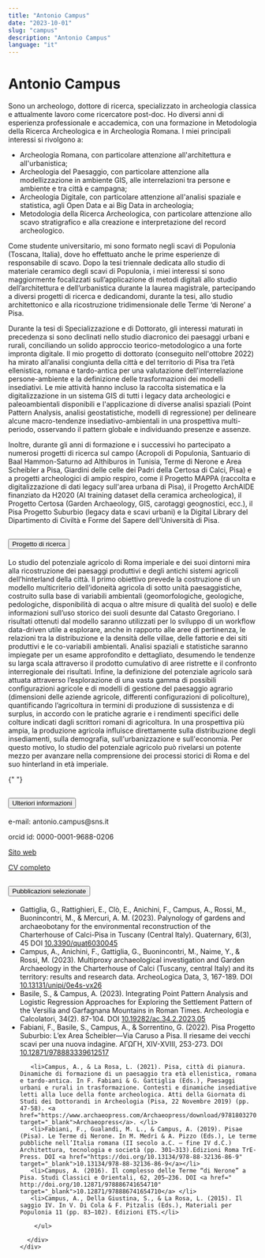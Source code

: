 ```yaml
---
title: "Antonio Campus"
date: "2023-10-01"
slug: "campus"
description: "Antonio Campus"
language: "it"
---
```


# Antonio Campus

Sono un archeologo, dottore di ricerca, specializzato in archeologia classica e attualmente lavoro come ricercatore post-doc. Ho diversi anni di esperienza professionale e accademica, con una formazione in Metodologia della Ricerca Archeologica e in Archeologia Romana. I miei principali interessi si rivolgono a:

- Archeologia Romana, con particolare attenzione all'architettura e all'urbanistica;
- Archeologia del Paesaggio, con particolare attenzione alla modellizzazione in ambiente GIS, alle interrelazioni tra persone e ambiente e tra città e campagna;
- Archeologia Digitale, con particolare attenzione all'analisi spaziale e statistica, agli Open Data e ai Big Data in archeologia;
- Metodologia della Ricerca Archeologica, con particolare attenzione allo scavo stratigrafico e alla creazione e interpretazione del record archeologico.

Come studente universitario, mi sono formato negli scavi di Populonia (Toscana, Italia), dove ho effettuato anche le prime esperienze di responsabile di scavo. Dopo la tesi triennale dedicata allo studio di materiale ceramico degli scavi di Populonia, i miei interessi si sono maggiormente focalizzati sull’applicazione di metodi digitali allo studio dell’architettura e dell’urbanistica durante la laurea magistrale, partecipando a diversi progetti di ricerca e dedicandomi, durante la tesi, allo studio architettonico e alla ricostruzione tridimensionale delle Terme ‘di Nerone’ a Pisa.

Durante la tesi di Specializzazione e di Dottorato, gli interessi maturati in precedenza si sono declinati nello studio diacronico dei paesaggi urbani e rurali, conciliando un solido approccio teorico-metodologico a una forte impronta digitale. Il mio progetto di dottorato (conseguito nell'ottobre 2022) ha mirato all’analisi congiunta della città e del territorio di Pisa tra l’età ellenistica, romana e tardo-antica per una valutazione dell'interrelazione persone-ambiente e la definizione delle trasformazioni dei modelli insediativi. Le mie attività hanno incluso la raccolta sistematica e la digitalizzazione in un sistema GIS di tutti i legacy data archeologici e paleoambientali disponibili e l'applicazione di diverse analisi spaziali (Point Pattern Analysis, analisi geostatistiche, modelli di regressione) per delineare alcune macro-tendenze insediativo-ambientali in una prospettiva multi-periodo, osservando il pattern globale e individuando presenze e assenze.

Inoltre, durante gli anni di formazione e i successivi ho partecipato a numerosi progetti di ricerca sul campo (Acropoli di Populonia, Santuario di Baal Hammon-Saturno ad Althiburos in Tunisia, Terme di Nerone e Area Scheibler a Pisa, Giardini delle celle dei Padri della Certosa di Calci, Pisa) e a progetti archeologici di ampio respiro, come il Progetto MAPPA (raccolta e digitalizzazione di dati legacy sull'area urbana di Pisa), il Progetto ArchAIDE finanziato da H2020 (AI training dataset della ceramica archeologica), il Progetto Certosa (Garden Archaeology, GIS, carotaggi geognostici, ecc.), il Pisa Progetto Suburbio (legacy data e scavi urbani) e la Digital Library del Dipartimento di Civiltà e Forme del Sapere dell'Università di Pisa.

<div class="accordion my-5" id="accordionExample">
  <div class="accordion-item">
    <h2 class="accordion-header" id="headingOne">
      <button
        class="accordion-button"
        type="button"
        data-bs-toggle="collapse"
        data-bs-target="#collapseOne"
        aria-expanded="true"
        aria-controls="collapseOne"
      >
        Progetto di ricerca
      </button>
    </h2>
    <div
      id="collapseOne"
      class="accordion-collapse collapse show"
      aria-labelledby="headingOne"
      data-bs-parent="#accordionExample"
    >
      <div class="accordion-body">
        <p>
       Lo studio del potenziale agricolo di Roma imperiale e dei suoi dintorni mira alla ricostruzione dei paesaggi produttivi e degli antichi sistemi agricoli dell’hinterland della città. Il primo obiettivo prevede la costruzione di un modello multicriterio dell’idoneità agricola di sotto unità paesaggistiche, costruito sulla base di variabili ambientali (geomorfologiche, geologiche, pedologiche, disponibilità di acqua o altre misure di qualità del suolo) e delle informazioni sull’uso storico dei suoli desunte dal Catasto Gregoriano. I risultati ottenuti dal modello saranno utilizzati per lo sviluppo di un workflow data-driven utile a esplorare, anche in rapporto alle aree di pertinenza, le relazioni tra la distribuzione e la densità delle villae, delle fattorie e dei siti produttivi e le co-variabili ambientali. Analisi spaziali e statistiche saranno impiegate per un esame approfondito e dettagliato, desumendo le tendenze su larga scala attraverso il prodotto cumulativo di aree ristrette e il confronto interregionale dei risultati. Infine, la definizione del potenziale agricolo sarà attuata attraverso l’esplorazione di una vasta gamma di possibili configurazioni agricole e di modelli di gestione del paesaggio agrario (dimensioni delle aziende agricole, differenti configurazioni di policolture), quantificando l’agricoltura in termini di produzione di sussistenza e di surplus, in accordo con le pratiche agrarie e i rendimenti specifici delle colture indicati dagli scrittori romani di agricoltura. In una prospettiva più ampia, la produzione agricola influisce direttamente sulla distribuzione degli insediamenti, sulla demografia, sull'urbanizzazione e sull'economia. Per questo motivo, lo studio del potenziale agricolo può rivelarsi un potente mezzo per avanzare nella comprensione dei processi storici di Roma e del suo hinterland in età imperiale.
        </p>
      </div>
    </div>
  </div>

{" "}

<div class="accordion-item">
  <h2 class="accordion-header" id="headingTwo">
    <button
      class="accordion-button collapsed"
      type="button"
      data-bs-toggle="collapse"
      data-bs-target="#collapseTwo"
      aria-expanded="false"
      aria-controls="collapseTwo"
    >
      Ulteriori informazioni
    </button>
  </h2>
  <div
    id="collapseTwo"
    class="accordion-collapse collapse"
    aria-labelledby="headingTwo"
    data-bs-parent="#accordionExample"
  >
    <div class="accordion-body">
      <p>e-mail: antonio.campus@sns.it</p>
      <p>orcid id: 0000-0001-9688-0206</p>
      <p>
        <a
          href="https://pisa.academia.edu/AntonioCampus"
          target="_blank"
          rel="noopener noreferrer"
        >
          Sito web
        </a>
      </p>
      <p>
        <a href="" target="_blank" rel="noopener noreferrer">
          CV completo
        </a>
      </p>
    </div>
  </div>
</div>

  <div class="accordion-item">
    <h2 class="accordion-header" id="headingThree">
      <button
        class="accordion-button collapsed"
        type="button"
        data-bs-toggle="collapse"
        data-bs-target="#collapseThree"
        aria-expanded="false"
        aria-controls="collapseThree"
      >
        Pubblicazioni selezionate
      </button>
    </h2>
    <div
      id="collapseThree"
      class="accordion-collapse collapse"
      aria-labelledby="headingThree"
      data-bs-parent="#accordionExample"
    >
      <div class="accordion-body">
    <ul>
          <li>
          Gattiglia, G., Rattighieri, E., Clò, E., Anichini, F., Campus, A., Rossi, M., Buonincontri, M., & Mercuri, A. M. (2023). Palynology of gardens and archaeobotany for the environmental reconstruction of the Charterhouse of Calci-Pisa in Tuscany (Central Italy). Quaternary, 6(3), 45 DOI <a href="https://doi.org/10.3390/quat6030045" target="_blank">10.3390/quat6030045</a>
          </li>
          <li>
Campus, A., Anichini, F., Gattiglia, G., Buonincontri, M., Naime, Y., & Rossi, M. (2023). Multiproxy archaeological investigation and Garden Archaeology in the Charterhouse of Calci (Tuscany, central Italy) and its territory: results and research data. ArcheoLogica Data, 3, 167-189. DOI <a href="https://doi.org/10.13131/unipi/0e4s-vx26" target="_blank">10.13131/unipi/0e4s-vx26</a>
          </li>
          <li>
   Basile, S., & Campus, A. (2023). Integrating Point Pattern Analysis and Logistic Regression Approaches for Exploring the Settlement Pattern of the Versilia and Garfagnana Mountains in Roman Times. Archeologia e Calcolatori, 34(2). 87-104. DOI <a href="https://doi.org/10.19282/ac.34.2.2023.05" target="_blank">10.19282/ac.34.2.2023.05</a>
          </li>
          <li>Fabiani, F., Basile, S., Campus, A., & Sorrentino, G. (2022). Pisa Progetto Suburbio: L’ex Area Scheibler—Via Caruso a Pisa. Il riesame dei vecchi scavi per una nuova indagine. ΑΓΩΓΗ, XIV-XVIII, 253-273. DOI <a href="https://doi.org/10.12871/978883339612517" target="_blank">10.12871/978883339612517</a></li>
       
       <li>Campus, A., & La Rosa, L. (2021). Pisa, città di pianura. Dinamiche di formazione di un paesaggio tra età ellenistica, romana e tardo-antica. In F. Fabiani & G. Gattiglia (Eds.), Paesaggi urbani e rurali in trasformazione. Contesti e dinamiche insediative letti alla luce della fonte archeologica. Atti della Giornata di Studi dei Dottorandi in Archeologia (Pisa, 22 Novembre 2019) (pp. 47-58). <a href="https://www.archaeopress.com/Archaeopress/download/9781803270968" target="_blank">Archaeopress</a>. </li>
       <li>Fabiani, F., Gualandi, M. L., & Campus, A. (2019). Pisae (Pisa). Le Terme di Nerone. In M. Medri & A. Pizzo (Eds.), Le terme pubbliche nell’Italia romana (II secolo a.C. – fine IV d.C.) Architettura, tecnologia e società (pp. 301–313).Edizioni Roma TrE-Press. DOI <a href="https://doi.org/10.13134/978-88-32136-86-9" target="_blank">10.13134/978-88-32136-86-9</a></li>
       <li>Campus, A. (2016). Il complesso delle Terme “di Nerone” a Pisa. Studi Classici e Orientali, 62, 205–236. DOI <a href=" http://doi.org/10.12871/978886741654710" target="_blank">10.12871/978886741654710</a> </li>
       <li>Campus, A., Della Giustina, S., & La Rosa, L. (2015). Il saggio IV. In V. Di Cola & F. Pitzalis (Eds.), Materiali per Populonia 11 (pp. 83–102). Edizioni ETS.</li>
       
        </ul>

      </div>
    </div>

  </div>
</div>
